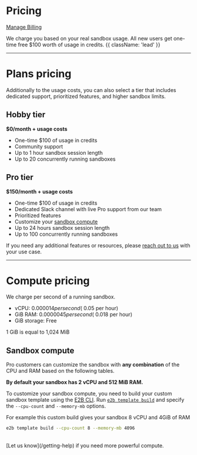 
# Pricing

[Manage Billing](/dashboard?tab=billing)

We charge you based on your real sandbox usage. All new users get one-time free $100 worth of usage in credits. {{ className: 'lead' }}

---

# Plans pricing
Additionally to the usage costs, you can also select a tier that includes dedicated support, prioritized features, and higher sandbox limits.

## Hobby tier
**$0/month + usage costs**

- One-time $100 of usage in credits
- Community support
- Up to 1 hour sandbox session length
- Up to 20 concurrently running sandboxes

## Pro tier
**$150/month + usage costs**

- One-time $100 of usage in credits
- Dedicated Slack channel with live Pro support from our team
- Prioritized features
- Customize your [sandbox compute](/sandbox/compute)
- Up to 24 hours sandbox session length
- Up to 100 concurrently running sandboxes


If you need any additional features or resources, please [reach out to us](/getting-help) with your use case.

---

# Compute pricing
We charge per second of a running sandbox.
- vCPU: $0.000014 per second (~$0.05 per hour)
- GiB RAM: $0.0000045 per second (~$0.018 per hour)
- GiB storage: Free

<Note>
1 GiB is equal to 1,024 MiB
</Note>

## Sandbox compute
Pro customers can customize the sandbox with **any combination** of the CPU and RAM based on the following tables.

<Note>
<b>By default your sandbox has 2 vCPU and 512 MiB RAM.</b>

To customize your sandbox compute, you need to build your custom sandbox template using the [E2B CLI](/cli/installation).
Run [`e2b template build`](/cli/commands#template-build) and specify the `--cpu-count` and `--memory-mb` options.

For example this custom build gives your sandbox 8 vCPU and 4GiB of RAM
```sh
e2b template build --cpu-count 8 --memory-mb 4096
```
</Note>

<SandboxSpec/>

<br/>
[Let us know](/getting-help) if you need more powerful compute.
